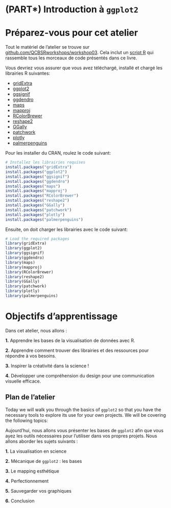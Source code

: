 # (PART\*) Introduction à `ggplot2` {-}

# Préparez-vous pour cet atelier

Tout le matériel de l'atelier se trouve sur [github.com/QCBSRworkshops/workshop03](https://github.com/QCBSRworkshops/workshop03). Cela inclut un [script R](https://qcbsrworkshops.github.io/workshop03/book-fr/workshop03-script-fr.R) qui rassemble tous les morceaux de code présentés dans ce livre.

Vous devriez vous assurer que vous avez téléchargé, installé et chargé les librairies R suivantes:

-    [gridExtra](http://cran.r-project.org/web/packages/gridExtra/index.html)
-    [ggplot2](http://cran.r-project.org/web/packages/ggplot2/index.html)
-    [ggsignif](http://cran.r-project.org/web/packages/ggsignif/index.html)
-    [ggdendro](http://cran.r-project.org/web/packages/ggdendro/index.html)
-    [maps](http://cran.r-project.org/web/packages/maps/index.html)
-    [mapproj](http://cran.r-project.org/web/packages/mapproj/index.html)
-    [RColorBrewer](http://cran.r-project.org/web/packages/RColorBrewer/index.html)
-    [reshape2](http://cran.r-project.org/web/packages/reshape2/index.html)
-    [GGally](http://cran.r-project.org/web/packages/GGally/index.html)
-    [patchwork](http://cran.r-project.org/web/packages/patchwork/index.html)
-    [plotly](http://cran.r-project.org/web/packages/plotly/index.html)
-    [palmerpenguins](http://cran.r-project.org/web/packages/palmerpenguins/index.html)

Pour les installer du CRAN, roulez le code suivant:

```r
# Installez les librairies requises
install.packages("gridExtra")
install.packages("ggplot2")
install.packages("ggsignif")
install.packages("ggdendro")
install.packages("maps")
install.packages("mapproj")
install.packages("RColorBrewer")
install.packages("reshape2")
install.packages("GGally")
install.packages("patchwork")
install.packages("plotly")
install.packages("palmerpenguins")
```

Ensuite, on doit charger les librairies avec le code suivant:

```r
# Load the required packages
library(gridExtra)
library(ggplot2)
library(ggsignif)
library(ggdendro)
library(maps)
library(mapproj)
library(RColorBrewer)
library(reshape2)
library(GGally)
library(patchwork)
library(plotly)
library(palmerpenguins)
```

# Objectifs d'apprentissage


Dans cet atelier, nous allons :

**1.** Apprendre les bases de la visualisation de données avec R.

**2.** Apprendre comment trouver des librairies et des ressources pour répondre à vos besoins.

**3.** Inspirer la créativité dans la science !

**4.** Développer une compréhension du design pour une communication visuelle efficace.


## Plan de l'atelier

Today we will walk you through the basics of `ggplot2` so that you have the necessary tools to explore its use for your own projects. We will be covering the following topics:

Aujourd'hui, nous allons vous présenter les bases de `ggplot2` afin que vous ayez les outils nécessaires pour l'utiliser dans vos propres projets. Nous allons aborder les sujets suivants :

**1.** La visualisation en science

**2.** Mécanique de `ggplot2` : les bases

**3.** Le mapping esthétique

**4.** Perfectionnement

**5.** Sauvegarder vos graphiques

**6.** Conclusion

